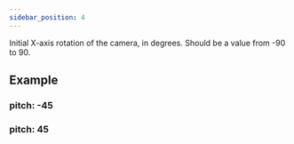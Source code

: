 ```yaml
---
sidebar_position: 4
---
```



<OptionDescriptor type="number" defaultVal="0" />

Initial X-axis rotation of the camera, in degrees.
Should be a value from -90 to 90.

## Example
### pitch: -45
<View3D src="/model/meshopt/alarm.glb" pitch={-45} envmap="/texture/artist_workshop_1k.hdr" showExampleCode />

### pitch: 45
<View3D src="/model/meshopt/alarm.glb" pitch={45} envmap="/texture/artist_workshop_1k.hdr" showExampleCode />
